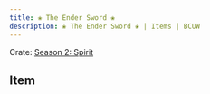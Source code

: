 ---
title: ❀ The Ender Sword ❀
description: ❀ The Ender Sword ❀ | Items | BCUW
---

Crate: [Season 2: Spirit](/crates/season/s2/)

## Item
<Cdn path="2D/Spirit" name="❀ The Ender Sword ❀" ext="png" />
